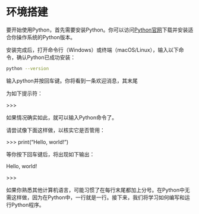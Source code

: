 
# 环境搭建 {.unnumbered}
要开始使用Python，首先需要安装Python。你可以访问[Python官网](https://www.python.org/downloads/)下载并安装适合你操作系统的Python版本。

安装完成后，打开命令行（Windows）或终端（macOS/Linux），输入以下命令，确认Python已成功安装：

```bash
python --version
```

输入python并按回车键。你将看到一条欢迎消息，其末尾

为如下提示符：

\>>>

如果情况确实如此，就可以输入Python命令了。

请尝试像下面这样做，以核实它是否管用：

\>>> print("Hello, world!")

等你按下回车键后，将出现如下输出：

Hello, world!

\>>>

如果你熟悉其他计算机语言，可能习惯了在每行末尾都加上分号。在Python中无需这样做，因为在Python中，一行就是一行。接下来，我们将学习如何编写和运行Python程序。


